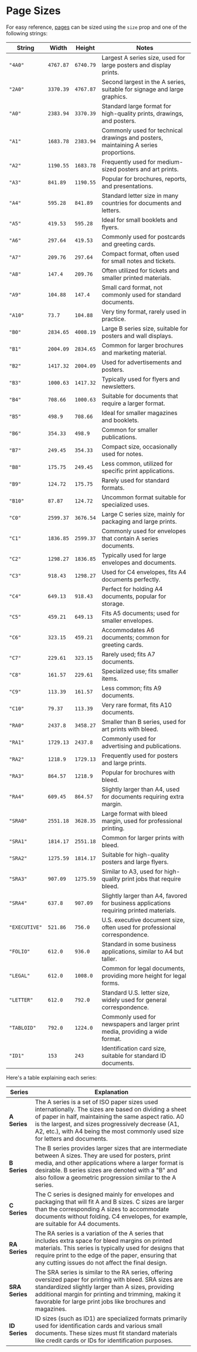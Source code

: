
<Meta title="Documentation/Page Sizes" />

<h1>Page Sizes</h1>

For easy reference, [pages](https://justinmahar.github.io/react-pdf-builder/?path=/docs/documentation-components-basics-themedpage--docs) can be sized using the `size` prop and one of the following strings:

| String        | Width     | Height    | Notes                                                                                   |
| ------------- | --------- | --------- | --------------------------------------------------------------------------------------- |
| `"4A0"`       | `4767.87` | `6740.79` | Largest A series size, used for large posters and display prints.                       |
| `"2A0"`       | `3370.39` | `4767.87` | Second largest in the A series, suitable for signage and large graphics.                |
| `"A0"`        | `2383.94` | `3370.39` | Standard large format for high-quality prints, drawings, and posters.                   |
| `"A1"`        | `1683.78` | `2383.94` | Commonly used for technical drawings and posters, maintaining A series proportions.     |
| `"A2"`        | `1190.55` | `1683.78` | Frequently used for medium-sized posters and art prints.                                |
| `"A3"`        | `841.89`  | `1190.55` | Popular for brochures, reports, and presentations.                                      |
| `"A4"`        | `595.28`  | `841.89`  | Standard letter size in many countries for documents and letters.                       |
| `"A5"`        | `419.53`  | `595.28`  | Ideal for small booklets and flyers.                                                    |
| `"A6"`        | `297.64`  | `419.53`  | Commonly used for postcards and greeting cards.                                         |
| `"A7"`        | `209.76`  | `297.64`  | Compact format, often used for small notes and tickets.                                 |
| `"A8"`        | `147.4`   | `209.76`  | Often utilized for tickets and smaller printed materials.                               |
| `"A9"`        | `104.88`  | `147.4`   | Small card format, not commonly used for standard documents.                            |
| `"A10"`       | `73.7`    | `104.88`  | Very tiny format, rarely used in practice.                                              |
| `"B0"`        | `2834.65` | `4008.19` | Large B series size, suitable for posters and wall displays.                            |
| `"B1"`        | `2004.09` | `2834.65` | Common for larger brochures and marketing material.                                     |
| `"B2"`        | `1417.32` | `2004.09` | Used for advertisements and posters.                                                    |
| `"B3"`        | `1000.63` | `1417.32` | Typically used for flyers and newsletters.                                              |
| `"B4"`        | `708.66`  | `1000.63` | Suitable for documents that require a larger format.                                    |
| `"B5"`        | `498.9`   | `708.66`  | Ideal for smaller magazines and booklets.                                               |
| `"B6"`        | `354.33`  | `498.9`   | Common for smaller publications.                                                        |
| `"B7"`        | `249.45`  | `354.33`  | Compact size, occasionally used for notes.                                              |
| `"B8"`        | `175.75`  | `249.45`  | Less common, utilized for specific print applications.                                  |
| `"B9"`        | `124.72`  | `175.75`  | Rarely used for standard formats.                                                       |
| `"B10"`       | `87.87`   | `124.72`  | Uncommon format suitable for specialized uses.                                          |
| `"C0"`        | `2599.37` | `3676.54` | Large C series size, mainly for packaging and large prints.                             |
| `"C1"`        | `1836.85` | `2599.37` | Commonly used for envelopes that contain A series documents.                            |
| `"C2"`        | `1298.27` | `1836.85` | Typically used for large envelopes and documents.                                       |
| `"C3"`        | `918.43`  | `1298.27` | Used for C4 envelopes, fits A4 documents perfectly.                                     |
| `"C4"`        | `649.13`  | `918.43`  | Perfect for holding A4 documents, popular for storage.                                  |
| `"C5"`        | `459.21`  | `649.13`  | Fits A5 documents; used for smaller envelopes.                                          |
| `"C6"`        | `323.15`  | `459.21`  | Accommodates A6 documents; common for greeting cards.                                   |
| `"C7"`        | `229.61`  | `323.15`  | Rarely used; fits A7 documents.                                                         |
| `"C8"`        | `161.57`  | `229.61`  | Specialized use; fits smaller items.                                                    |
| `"C9"`        | `113.39`  | `161.57`  | Less common; fits A9 documents.                                                         |
| `"C10"`       | `79.37`   | `113.39`  | Very rare format, fits A10 documents.                                                   |
| `"RA0"`       | `2437.8`  | `3458.27` | Smaller than B series, used for art prints with bleed.                                  |
| `"RA1"`       | `1729.13` | `2437.8`  | Commonly used for advertising and publications.                                         |
| `"RA2"`       | `1218.9`  | `1729.13` | Frequently used for posters and large prints.                                           |
| `"RA3"`       | `864.57`  | `1218.9`  | Popular for brochures with bleed.                                                       |
| `"RA4"`       | `609.45`  | `864.57`  | Slightly larger than A4, used for documents requiring extra margin.                     |
| `"SRA0"`      | `2551.18` | `3628.35` | Large format with bleed margin, used for professional printing.                         |
| `"SRA1"`      | `1814.17` | `2551.18` | Common for larger prints with bleed.                                                    |
| `"SRA2"`      | `1275.59` | `1814.17` | Suitable for high-quality posters and large flyers.                                     |
| `"SRA3"`      | `907.09`  | `1275.59` | Similar to A3, used for high-quality print jobs that require bleed.                     |
| `"SRA4"`      | `637.8`   | `907.09`  | Slightly larger than A4, favored for business applications requiring printed materials. |
| `"EXECUTIVE"` | `521.86`  | `756.0`   | U.S. executive document size, often used for professional correspondence.               |
| `"FOLIO"`     | `612.0`   | `936.0`   | Standard in some business applications, similar to A4 but taller.                       |
| `"LEGAL"`     | `612.0`   | `1008.0`  | Common for legal documents, providing more height for legal forms.                      |
| `"LETTER"`    | `612.0`   | `792.0`   | Standard U.S. letter size, widely used for general correspondence.                      |
| `"TABLOID"`   | `792.0`   | `1224.0`  | Commonly used for newspapers and larger print media, providing a wide format.           |
| `"ID1"`       | `153`     | `243`     | Identification card size, suitable for standard ID documents.                           |

Here's a table explaining each series:

| Series         | Explanation                                                                                                                                                                                                                                                                                          |
| -------------- | ---------------------------------------------------------------------------------------------------------------------------------------------------------------------------------------------------------------------------------------------------------------------------------------------------- |
| **A Series**   | The A series is a set of ISO paper sizes used internationally. The sizes are based on dividing a sheet of paper in half, maintaining the same aspect ratio. A0 is the largest, and sizes progressively decrease (A1, A2, etc.), with A4 being the most commonly used size for letters and documents. |
| **B Series**   | The B series provides larger sizes that are intermediate between A sizes. They are used for posters, print media, and other applications where a larger format is desirable. B series sizes are denoted with a "B" and also follow a geometric progression similar to the A series.                  |
| **C Series**   | The C series is designed mainly for envelopes and packaging that will fit A and B sizes. C sizes are larger than the corresponding A sizes to accommodate documents without folding. C4 envelopes, for example, are suitable for A4 documents.                                                       |
| **RA Series**  | The RA series is a variation of the A series that includes extra space for bleed margins on printed materials. This series is typically used for designs that require print to the edge of the paper, ensuring that any cutting issues do not affect the final design.                               |
| **SRA Series** | The SRA series is similar to the RA series, offering oversized paper for printing with bleed. SRA sizes are standardized slightly larger than A sizes, providing additional margin for printing and trimming, making it favorable for large print jobs like brochures and magazines.                 |
| **ID Series**  | ID sizes (such as ID1) are specialized formats primarily used for identification cards and various small documents. These sizes must fit standard materials like credit cards or IDs for identification purposes.                                                                                    |
